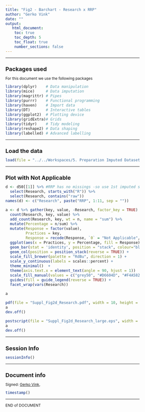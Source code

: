 ```yaml
---
title: "Fig2 - Barchart - Research x RRP"
author: "Gerko Vink"
date: ""
output: 
   html_document:
    toc: true
    toc_depth: 5
    toc_float: true
    number_sections: false
---
```


<style type="text/css">
  
body{ /* Normal  */
  font-size: 12px;
  }
td {  /* Table  */
  font-size: 12px;
}
h1.title {
  font-size: 18px;
  color: DarkBlue;
}
h1 { /* Header 1 */
  font-size: 18px;
}
h2 { /* Header 2 */
  font-size: 18px;
}
h3 { /* Header 3 */
  font-size: 18px;
}
code.r{ /* Code block */
  font-size: 12px;
}
pre { /* Code block - determines code spacing between lines */
  font-size: 14px;
}
</style>


---

# Packages used
For this document we use the following packages
```r
library(dplyr)    # Data manipulation
library(mice)     # Data imputation
library(magrittr) # Pipes
library(purrr)    # Functional programming
library(haven)    # Import data
library(DT)       # Interactive tables
library(ggplot2)  # Plotting device
library(gridExtra)# Grids
library(tidyr)    # Tidy modeling
library(reshape2) # Data shaping
library(labelled) # Advanced labelling
```

---

# Load the data
```r
load(file = "../../Workspaces/5. Preparation Imputed Datasets.Rdata")
```

---

# Plot with Not Applicable
```r
d <- d50[[1]] %>% #RRP has no missings -so use 1st imputed set
  select(Research, starts_with("R")) %>% 
  select(Research, contains("raw"))
names(d) <- c("Research", paste("RRP", 1:11, sep = ""))

a <- d %>% gather(key, value, -Research, factor_key = TRUE) %>% 
  count(Research, key, value) %>% 
  add_count(Research, key, wt = n, name = "sum") %>% 
  mutate(Percentage = n/sum) %>% 
  mutate(Response = factor(value),
         Practices = key,
         Response = recode(Response, `0` = "Not Applicable", `1` = "1 Never", `7` = "7 Always")) %>% 
  ggplot(aes(x = Practices, y = Percentage, fill = Response)) +
  geom_bar(stat = 'identity', position = "stack", colour="black") +
  geom_col(position = position_stack(reverse = TRUE)) + 
  scale_fill_brewer(palette = "RdBu", direction = 1) +
  scale_y_continuous(labels = scales::percent) + 
  theme_minimal()  + 
  theme(axis.text.x = element_text(angle = 90, hjust = 1))   +
  scale_fill_manual(values = c("grey50", "#D6604D", "#F4A582", "#FDDBC7", "#D1E5F0", "#92C5DE", "#4393C3", "#2166AC")) + 
  guides(fill = guide_legend(reverse = TRUE)) + 
  facet_wrap(vars(Research)) 

a

pdf(file = "Suppl_Fig2d_Research.pdf", width = 10, height = 5)
a
dev.off()

postscript(file = "Suppl_Fig2d_Research_large.eps", width = 10, height = 5)
a
dev.off()
```

---

# Session Info
```r
sessionInfo()
```

---

# Document info
Signed: 
[Gerko Vink](https://www.gerkovink.com), 

```r
timestamp()
```

---

END of DOCUMENT